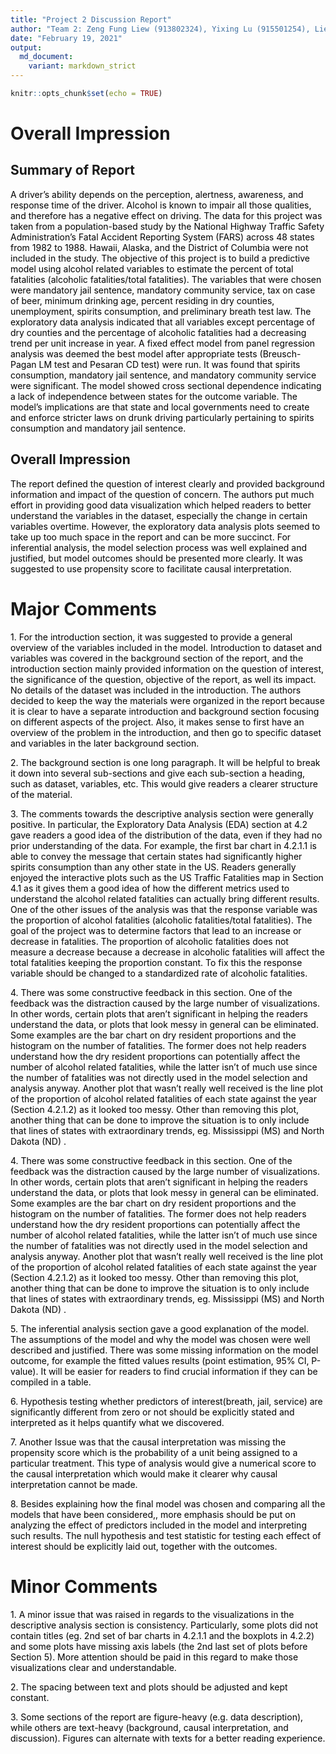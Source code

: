 ```yaml
---
title: "Project 2 Discussion Report"
author: "Team 2: Zeng Fung Liew (913802324), Yixing Lu (915501254), Liela Meng (917843295), Apurv Srivastav (918936075)"
date: "February 19, 2021"
output:
  md_document:
    variant: markdown_strict
---
```


```r
knitr::opts_chunk$set(echo = TRUE)
```

# Overall Impression

## Summary of Report
<span style='color:black'> A driver’s ability depends on the perception, alertness, awareness, and response time of the driver. Alcohol is known to impair all those qualities, and therefore has a negative effect on driving. The data for this project was taken from a population-based study by the National Highway Traffic Safety Administration’s Fatal Accident Reporting System (FARS) across 48 states from 1982 to 1988. Hawaii, Alaska, and the District of Columbia were not included in the study. The objective of this project is to build a predictive model using alcohol related variables to estimate the percent of total fatalities (alcoholic fatalities/total fatalities). The variables that were chosen were mandatory jail sentence, mandatory community service, tax on case of beer, minimum drinking age, percent residing in dry counties, unemployment, spirits consumption, and preliminary breath test law. The exploratory data analysis indicated that all variables except percentage of dry counties and the percentage of alcoholic fatalities had a decreasing trend per unit increase in year. A fixed effect model from panel regression analysis was deemed the best model after appropriate tests (Breusch-Pagan LM test and Pesaran CD test) were run. It was found that spirits consumption, mandatory jail sentence, and mandatory community service were significant. The model showed cross sectional dependence indicating a lack of independence between states for the outcome variable. The model’s implications are that state and local governments need to create and enforce stricter laws on drunk driving particularly pertaining to spirits consumption and mandatory jail sentence. </span> 

## Overall Impression
<span style='color:black'> The report defined the question of interest clearly and provided background information and impact of the question of concern. The authors put much effort in providing good data visualization which helped readers to better understand the variables in the dataset, especially the change in certain variables overtime. However, the exploratory data analysis plots seemed to take up too much space in the report and can be more succinct. For inferential analysis, the model selection process was well explained and justified, but model outcomes should be presented more clearly. It was suggested to use propensity score to facilitate causal interpretation. </span>

# Major Comments

<span style='color:black'> 1. For the introduction section, it was suggested to provide a general overview of the variables included in the model. Introduction to dataset and variables was covered in the background section of the report, and the introduction section mainly provided information on the question of interest, the significance of the question, objective of the report, as well its impact. No details of the dataset was included in the introduction. The authors decided to keep the way the materials were organized in the report because it is clear to have a separate introduction and background section focusing on different aspects of the project. Also, it makes sense to first have an overview of the problem in the introduction, and then go to specific dataset and variables in the later background section. </span>

<span style='color:black'> 2. The background section is one long paragraph. It will be helpful to break it down into several sub-sections and give each sub-section a heading, such as dataset, variables, etc. This would give readers a clearer structure of the material. </span>

<span style='color:black'> 3. The comments towards the descriptive analysis section were generally positive. In particular, the Exploratory Data Analysis (EDA) section at 4.2 gave readers a good idea of the distribution of the data, even if they had no prior understanding of the data. For example, the first bar chart in 4.2.1.1 is able to convey the message that certain states had significantly higher spirits consumption than any other state in the US. Readers generally enjoyed the interactive plots such as the US Traffic Fatalities map in Section 4.1 as it gives them a good idea of how the different metrics used to understand the alcohol related fatalities can actually bring different results. One of the other issues of the analysis was that the response variable was the proportion of alcohol fatalities (alcoholic fatalities/total fatalities). The goal of the project was to determine factors that lead to an increase or decrease in fatalities. The proportion of alcoholic fatalities does not measure a decrease because a decrease in alcoholic fatalities will affect the total fatalities keeping the proportion constant. To fix this the response variable should be changed to a standardized rate of alcoholic fatalities. </span>

<span style='color:black'> 4. There was some constructive feedback in this section. One of the feedback was the distraction caused by the large number of visualizations. In other words, certain plots that aren’t significant in helping the readers understand the data, or plots that look messy in general can be eliminated. Some examples are the bar chart on dry resident proportions and the histogram on the number of fatalities. The former does not help readers understand how the dry resident proportions can potentially affect the number of alcohol related fatalities, while the latter isn’t of much use since the number of fatalities was not directly used in the model selection and analysis anyway. Another plot that wasn’t really well received is the line plot of the proportion of alcohol related fatalities of each state against the year (Section 4.2.1.2) as it looked too messy. Other than removing this plot, another thing that can be done to improve the situation is to only include that lines of states with extraordinary trends, eg. Mississippi (MS) and North Dakota (ND) . </span>

<span style='color:black'> 4. There was some constructive feedback in this section. One of the feedback was the distraction caused by the large number of visualizations. In other words, certain plots that aren’t significant in helping the readers understand the data, or plots that look messy in general can be eliminated. Some examples are the bar chart on dry resident proportions and the histogram on the number of fatalities. The former does not help readers understand how the dry resident proportions can potentially affect the number of alcohol related fatalities, while the latter isn’t of much use since the number of fatalities was not directly used in the model selection and analysis anyway. Another plot that wasn’t really well received is the line plot of the proportion of alcohol related fatalities of each state against the year (Section 4.2.1.2) as it looked too messy. Other than removing this plot, another thing that can be done to improve the situation is to only include that lines of states with extraordinary trends, eg. Mississippi (MS) and North Dakota (ND) . </span>

<span style='color:black'> 5. The inferential analysis section gave a good explanation of the model. The assumptions of the model and why the model was chosen were well described and justified. There was some missing information on the model outcome, for example the fitted values results (point estimation, 95% CI, P-value). It will be easier for readers to find crucial information if they can be compiled in a table. </span>

<span style='color:black'> 6. Hypothesis testing whether predictors of interest(breath, jail, service) are significantly different from zero or not should be explicitly stated and interpreted as it helps quantify what we discovered. </span>

<span style='color:black'> 7. Another Issue was that the causal interpretation was missing the propensity score which is the probability of a unit being assigned to a particular treatment. This type of analysis would give a numerical score to the causal interpretation which would make it clearer why causal interpretation cannot be made. </span>

<span style='color:black'> 8. Besides explaining how the final model was chosen and comparing all the models that have been considered,, more emphasis should be put on analyzing the effect of predictors included in the model and interpreting such results. The null hypothesis and test statistic for testing each effect of interest should be explicitly laid out, together with the outcomes. </span>

# Minor Comments

<span style='color:black'> 1. A minor issue that was raised in regards to the visualizations in the descriptive analysis section is consistency. Particularly, some plots did not contain titles (eg. 2nd set of bar charts in 4.2.1.1 and the boxplots in 4.2.2) and some plots have missing axis labels (the 2nd last set of plots before Section 5). More attention should be paid in this regard to make those visualizations clear and understandable.  </span>

<span style='color:black'> 2. The spacing between text and plots should be adjusted and kept constant. </span>

<span style='color:black'> 3. Some sections of the report are figure-heavy (e.g. data description), while others are text-heavy (background, causal interpretation, and discussion). Figures can alternate with texts for a better reading experience.
 </span>


